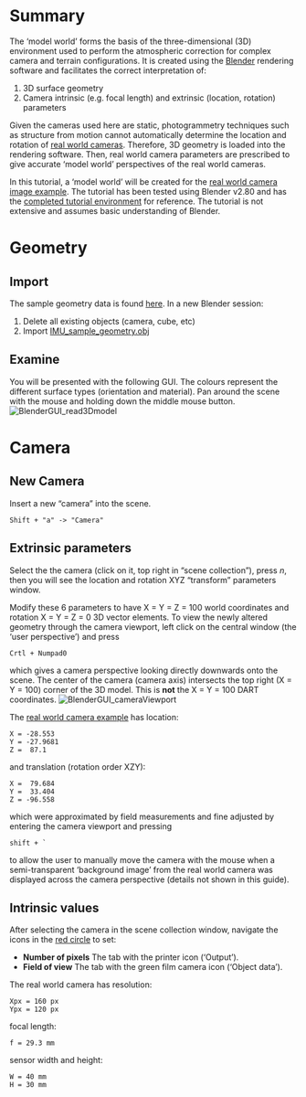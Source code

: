 # Summary

The 'model world' forms the basis of the three-dimensional (3D) environment used to perform the atmospheric correction for complex camera and terrain configurations. It is created using the [Blender](https://www.blender.org/) rendering software and facilitates the correct interpretation of:

1. 3D surface geometry
2. Camera intrinsic (e.g. focal length) and extrinsic (location, rotation) parameters

Given the cameras used here are static, photogrammetry techniques such as structure from motion cannot automatically determine the location and rotation of [real world cameras](../Real-world-images). Therefore, 3D geometry is loaded into the rendering software. Then, real world camera parameters are prescribed to give accurate 'model world' perspectives of the real world cameras.   

In this tutorial, a 'model world' will be created for the [real world camera image example](../Real-world-images). The tutorial has been tested using Blender v2.80 and has the [completed tutorial environment](README_files/geometry/model-world.blend) for reference. The tutorial is not extensive and assumes basic understanding of Blender.

# Geometry

## Import

The sample geometry data is found [here](README_files/geometry). In a new Blender session:

1. Delete all existing objects (camera, cube, etc)
2. Import [IMU_sample_geometry.obj](README_files/geometry/IMU_sample_geometry.obj)

## Examine

You will be presented with the following GUI. The colours represent the different surface types (orientation and material). Pan around the scene with the mouse and holding down the middle mouse button.
![BlenderGUI_read3Dmodel](README_files/figure-misc/BlenderGUI_1.PNG)


# Camera

## New Camera

Insert a new "camera" into the scene.

```
Shift + "a" -> "Camera"
```

## Extrinsic parameters

Select the the camera (click on it, top right in "scene collection"), press *n*, then you will see the location and rotation XYZ "transform" parameters window.

Modify these 6 parameters to have X = Y = Z = 100 world coordinates and rotation X = Y = Z = 0 3D vector elements. To view the newly altered geometry through the camera viewport, left click on the central window (the 'user perspective') and press

```
Crtl + Numpad0
```

which gives a camera perspective looking directly downwards onto the scene. The center of the camera (camera axis) intersects the top right (X = Y = 100) corner of the 3D model. This is **not** the X = Y = 100 DART coordinates. 
![BlenderGUI_cameraViewport](README_files/figure-misc/BlenderGUI_2.PNG)

The [real world camera example](../Real-world-images) has location:

```
X = -28.553
Y = -27.9681
Z =  87.1
```

and translation (rotation order XZY):


```
X =  79.684
Y =  33.404
Z = -96.558
```

which were approximated by field measurements and fine adjusted by entering the camera viewport and pressing

```
shift + `
```
to allow the user to manually move the camera with the mouse when a semi-transparent 'background image' from the real world camera was displayed across the camera perspective (details not shown in this guide).

## Intrinsic values

After selecting the camera in the scene collection window, navigate the icons in the [red circle](BlenderGUI_read3Dmodel) to set:

* **Number of pixels** The tab with the printer icon ('Output').
* **Field of view** The tab with the green film camera icon ('Object data').

The real world camera has resolution:

```
Xpx = 160 px
Ypx = 120 px
```

focal length:

```
f = 29.3 mm
```

sensor width and height:

```
W = 40 mm 
H = 30 mm
```

